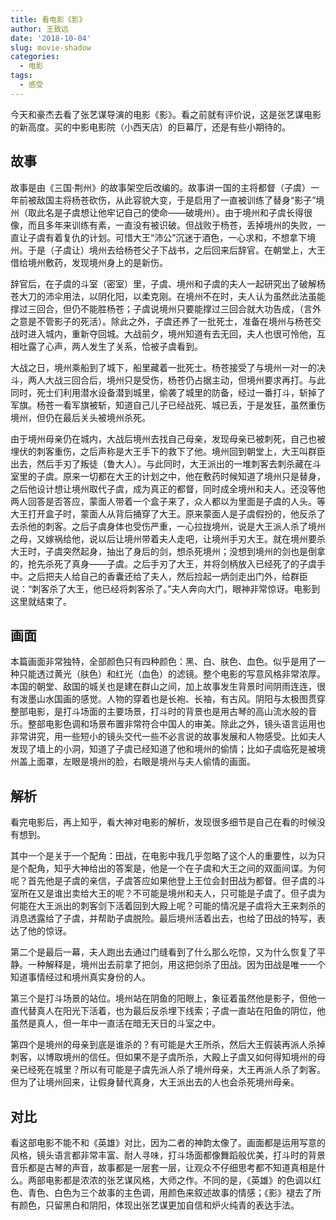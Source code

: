 ```yaml
---
title: 看电影《影》
author: 王致远
date: '2018-10-04'
slug: movie-shadow
categories:
  - 电影
tags:
  - 感受
---
```


今天和豪杰去看了张艺谋导演的电影《影》。看之前就有评价说，这是张艺谋电影的新高度。买的中影电影院（小西天店）的巨幕厅，还是有些小期待的。

## 故事

故事是由《三国·荆州》的故事架空后改编的。故事讲一国的主将都督（子虞）一年前被敌国主将杨苍砍伤，从此容貌大变，于是启用了一直被训练了替身“影子”境州（取此名是子虞想让他牢记自己的使命——破境州）。由于境州和子虞长得很像，而且多年来训练有素，一直没有被识破。但战败于杨苍，丢掉境州的失败，一直让子虞有着复仇的计划。可惜大王“沛公”沉迷于酒色，一心求和，不想拿下境州。于是（子虞让）境州去给杨苍父子下战书，之后回来后辞官。在朝堂上，大王借给境州敷药，发现境州身上的是新伤。

辞官后，在子虞的斗室（密室）里，子虞、境州和子虞的夫人一起研究出了破解杨苍大刀的沛伞用法，以阴化阳，以柔克刚。在境州不在时，夫人认为虽然此法虽能撑过三回合，但仍不能胜杨苍；子虞说境州只要能撑过三回合就大功告成，（言外之意是不管影子的死活）。除此之外，子虞还养了一批死士，准备在境州与杨苍交战时进入城内，重新夺回城。大战前夕，境州知道有去无回，夫人也很可怜他，互相吐露了心声，两人发生了关系，恰被子虞看到。

大战之日，境州乘船到了城下，船里藏着一批死士。杨苍接受了与境州一对一的决斗，两人大战三回合后，境州只是受伤，杨苍仍占据主动，但境州要求再打。与此同时，死士们利用潜水设备潜到城里，偷袭了城里的防备，经过一番打斗，斩掉了军旗。杨苍一看军旗被斩，知道自己儿子已经战死、城已丢，于是发狂，虽然重伤境州，但仍在最后关头被境州杀死。

由于境州母亲仍在城内，大战后境州去找自己母亲，发现母亲已被刺死，自己也被埋伏的刺客重伤，之后声称是大王手下的救下了他。境州回到朝堂上，大王叫群臣出去，然后手刃了叛徒（鲁大人）。与此同时，大王派出的一堆刺客去刺杀藏在斗室里的子虞。原来一切都在大王的计划之中，他在敷药时候知道了境州只是替身，之后他设计想让境州取代子虞，成为真正的都督，同时成全境州和夫人。还没等他两人回答是否答应，蒙面人带着一个盒子来了，众人都以为里面是子虞的人头。等大王打开盒子时，蒙面人从背后捅穿了大王。原来蒙面人是子虞假扮的，他反杀了去杀他的刺客。之后子虞身体也受伤严重，一心拉拢境州，说是大王派人杀了境州之母，又嫁祸给他，说以后让境州带着夫人走吧，让境州手刃大王。就在境州要杀大王时，子虞突然起身，抽出了身后的剑，想杀死境州；没想到境州的剑也是倒拿的，抢先杀死了真身——子虞。之后手刃了大王，并将剑柄放入已经死了的子虞手中。之后把夫人给自己的香囊还给了夫人，然后捡起一炳剑走出门外，给群臣说：“刺客杀了大王，他已经将刺客杀了。”夫人奔向大门，眼神非常惊讶。电影到这里就结束了。

## 画面

本篇画面非常独特，全部颜色只有四种颜色：黑、白、肤色、血色。似乎是用了一种只能透过黄光（肤色）和红光（血色）的滤镜。整个电影的写意风格非常浓厚。本国的朝堂、敌国的城关也是建在群山之间，加上故事发生背景时间阴雨连连，很有泼墨山水国画的感觉。人物的穿着也是长袍、长袖，有古风。阴阳与太极图贯穿整部电影，是打斗场面的主要场景，打斗时的背景也是用古琴的高山流水般的音乐。整部电影色调和场景布置非常符合中国人的审美。除此之外，镜头语言运用也非常讲究，用一些短小的镜头交代一些不必言说的故事发展和人物感受。比如夫人发现了墙上的小洞，知道了子虞已经知道了他和境州的偷情；比如子虞临死是被境州盖上面罩，左眼是境州的脸，右眼是境州与夫人偷情的画面。

## 解析

看完电影后，再上知乎，看大神对电影的解析，发现很多细节是自己在看的时候没有想到。

其中一个是关于一个配角：田战，在电影中我几乎忽略了这个人的重要性，以为只是个配角，知乎大神给出的答案是，他是一个在子虞和大王之间的双面间谍。为何呢？首先他是子虞的亲信，子虞答应如果他登上王位会封田战为都督。但子虞的斗室所在又是谁出卖给大王的呢？不可能是境州和夫人，只可能是子虞了。但子虞为何能在大王派出的刺客剑下活着回到大殿上呢？可能的情况是子虞将大王来刺杀的消息透露给了子虞，并帮助子虞脱险。最后境州活着出去，也给了田战的特写，表达了他的惊讶。

第二个是最后一幕，夫人跑出去通过门缝看到了什么那么吃惊，又为什么恢复了平静。一种解释是，境州出去前拿了把剑，用这把剑杀了田战。因为田战是唯一一个知道事情经过和境州真实身份的人。

第三个是打斗场景的站位。境州站在阴鱼的阳眼上，象征着虽然他是影子，但他一直代替真人在阳光下活着，也为最后反杀埋下线索；子虞一直站在阳鱼的阴位，他虽然是真人，但一年中一直活在暗无天日的斗室之中。

第四个是境州的母亲到底是谁杀的？有可能是大王所杀，然后大王假装再派人杀掉刺客，以博取境州的信任。但如果不是子虞所杀，大殿上子虞又如何得知境州的母亲已经死在城里？所以有可能是子虞先派人杀了境州母亲，大王再派人杀了刺客。但为了让境州回来，让假身替代真身，大王派出去的人也会杀死境州母亲。

## 对比

看这部电影不能不和《英雄》对比，因为二者的神韵太像了。画面都是运用写意的风格，镜头语言都非常丰富、耐人寻味，打斗场面都像舞蹈般优美，打斗时的背景音乐都是古琴的声音，故事都是一层套一层，让观众不仔细思考都不知道真相是什么。两部电影都是浓浓的张艺谋风格，大师之作。不同的是，《英雄》的色调以红色、青色、白色为三个故事的主色调，用颜色来叙述故事的情感；《影》褪去了所有颜色，只留黑白和阴阳，体现出张艺谋更加自信和炉火纯青的表达手法。
